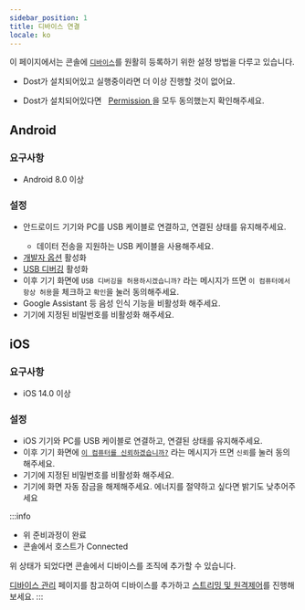 ```yaml
---
sidebar_position: 1
title: 디바이스 연결
locale: ko
---
```



이 페이지에서는 콘솔에 [`디바이스`](/device-farm#device)를 원활히 등록하기 위한 설정 방법을 다루고 있습니다.

<Tabs  defaultValue="android">
  <TabItem value="windows" label="Windows" default>
    <ul><li> Dost가 설치되어있고 실행중이라면 더 이상 진행할 것이 없어요.</li></ul>
  </TabItem>
  <TabItem value="macos" label="macOS">
    <ul><li> Dost가 설치되어있다면 &nbsp;
                    <a href="../host/get-started#troubleshoot">
                  Permission
                </a>
    을 모두 동의했는지 확인해주세요.</li></ul>
  </TabItem>
  <TabItem value="android" label="Android">
  <h2>Android</h2>
  <h3>요구사항</h3>
  <ul>
  <li>Android 8.0 이상</li>
  </ul>
  <h3>설정</h3>
  <ul>
  <li>안드로이드 기기와 PC를 USB 케이블로 연결하고, 연결된 상태를 유지해주세요.</li>
    <ul>
      <li>데이터 전송을 지원하는 USB 케이블을 사용해주세요.</li>
    </ul>
  <li><a href="https://developer.android.com/studio/debug/dev-options">개발자 옵션</a> 활성화</li>
  <li><a href="https://developer.android.com/studio/run/device#setting-up">USB 디버깅</a> 활성화</li>
  <li>이후 기기 화면에 <code>USB 디버깅을 허용하시겠습니까?</code> 라는 메시지가 뜨면 <code>이 컴퓨터에서 항상 허용</code>을 체크하고 <code>확인</code>을 눌러 동의해주세요.</li>
  <li>Google Assistant 등 음성 인식 기능을 비활성화 해주세요.</li>
  <li>기기에 지정된 비밀번호를 비활성화 해주세요.</li>
  </ul>

  </TabItem>
  <TabItem value="ios" label="iOS">
  <h2>iOS</h2>
  <h3>요구사항</h3>
  <ul>
    <li>iOS 14.0 이상</li>
  </ul>
  <h3>설정</h3>
  <ul>
  <li>iOS 기기와 PC를 USB 케이블로 연결하고, 연결된 상태를 유지해주세요.</li>
  <li>이후 기기 화면에 <code><a href="https://support.apple.com/ko-kr/HT202778">이 컴퓨터를 신뢰하겠습니까?</a></code> 라는 메시지가 뜨면 <code>신뢰</code>를 눌러 동의해주세요.</li>
  <li>기기에 지정된 비밀번호를 비활성화 해주세요.</li>
  <li>기기에 화면 자동 잠금을 해제해주세요. 에너지를 절약하고 싶다면 밝기도 낮추어주세요</li>
  </ul>
  </TabItem>
</Tabs>

:::info

- 위 준비과정이 완료
- 콘솔에서 호스트가 Connected

위 상태가 되었다면 콘솔에서 디바이스를 조직에 추가할 수 있습니다.

[디바이스 관리](/management/organization/device/device-management) 페이지를 참고하여 디바이스를 추가하고 [스트리밍 및 원격제어](streaming-and-remote-control)를 진행해보세요.
:::
